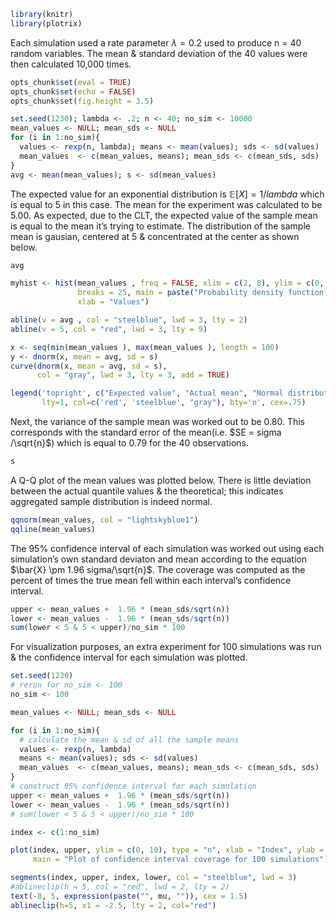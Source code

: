 ```r
library(knitr)
library(plotrix)
```
Each simulation used a rate parameter $\lambda = 0.2$ used to produce n = 40 random variables. The mean & standard deviation of the 40 values were then calculated 10,000 times.

```r
opts_chunk$set(eval = TRUE)
opts_chunk$set(echo = FALSE)
opts_chunk$set(fig.height = 3.5)
```
```r
set.seed(1230); lambda <- .2; n <- 40; no_sim <- 10000
mean_values <- NULL; mean_sds <- NULL
for (i in 1:no_sim){
  values <- rexp(n, lambda); means <- mean(values); sds <- sd(values)
  mean_values  <- c(mean_values, means); mean_sds <- c(mean_sds, sds)
}
avg <- mean(mean_values); s <- sd(mean_values)
```

The expected value for an exponential distribution is $\mathbb{E}[X] = 1 / lambda$ which is equal to 5 in this case. The mean for the experiment was calculated to be 5.00. As expected, due to the CLT, the expected value of the sample mean is equal to the mean it's trying to estimate. The distribution of the sample mean is gausian, centered at 5 & concentrated at the center as shown below.

```r
avg
```
```r
myhist <- hist(mean_values , freq = FALSE, xlim = c(2, 8), ylim = c(0, .55), 
               breaks = 25, main = paste("Probability density function for", no_sim, "simulations"), 
               xlab = "Values")

abline(v = avg , col = "steelblue", lwd = 3, lty = 2)
abline(v = 5, col = "red", lwd = 3, lty = 9)

x <- seq(min(mean_values ), max(mean_values ), length = 100) 
y <- dnorm(x, mean = avg, sd = s)
curve(dnorm(x, mean = avg, sd = s), 
      col = "gray", lwd = 3, lty = 3, add = TRUE)

legend('topright', c("Expected value", "Actual mean", "Normal distribution"), 
       lty=1, col=c('red', 'steelblue', "gray"), bty='n', cex=.75)
```

Next, the variance of the sample mean was worked out to be 0.80. This corresponds with the standard error of the mean(i.e. $SE = sigma /\sqrt{n}$) which is equal to 0.79 for the 40 observations. 
```r
s
```

A Q-Q plot of the mean values was plotted below. There is little deviation between the actual quantile values & the theoretical; this indicates aggregated sample distribution is indeed normal.

```r
qqnorm(mean_values, col = "lightskyblue1")
qqline(mean_values)
```

The 95% confidence interval of each simulation was worked out using each simulation's own standard deviaton and mean according to the equation $\bar{X} \pm 1.96 sigma/\sqrt{n}$. The coverage was computed as the percent of times the true mean fell within each interval's confidence interval.

```r
upper <- mean_values +  1.96 * (mean_sds/sqrt(n))
lower <- mean_values -  1.96 * (mean_sds/sqrt(n))
sum(lower < 5 & 5 < upper)/no_sim * 100
```
For visualization purposes, an extra experiment for 100 simulations was run & the confidence interval for each simulation was plotted.

```r
set.seed(1230)
# rerun for no_sim <- 100
no_sim <- 100

mean_values <- NULL; mean_sds <- NULL

for (i in 1:no_sim){
  # calculate the mean & sd of all the sample means
  values <- rexp(n, lambda)
  means <- mean(values); sds <- sd(values)
  mean_values  <- c(mean_values, means); mean_sds <- c(mean_sds, sds)
}
# construct 95% confidence interval for each simulation
upper <- mean_values +  1.96 * (mean_sds/sqrt(n))
lower <- mean_values -  1.96 * (mean_sds/sqrt(n))
# sum(lower < 5 & 5 < upper)/no_sim * 100

index <- c(1:no_sim)

plot(index, upper, ylim = c(0, 10), type = "n", xlab = "Index", ylab = "Mean", 
     main = "Plot of confidence interval coverage for 100 simulations")

segments(index, upper, index, lower, col = "steelblue", lwd = 3)
#ablineclip(h = 5, col = "red", lwd = 2, lty = 2)
text(-8, 5, expression(paste("", mu, "")), cex = 1.5)
ablineclip(h=5, x1 = -2.5, lty = 2, col="red")
```